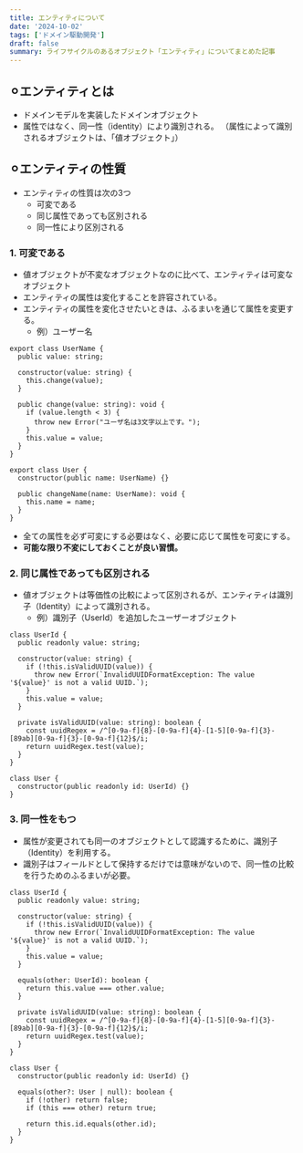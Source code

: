 ```yaml
---
title: エンティティについて
date: '2024-10-02'
tags: ['ドメイン駆動開発']
draft: false
summary: ライフサイクルのあるオブジェクト「エンティティ」についてまとめた記事
---
```


## ⚪︎エンティティとは
- ドメインモデルを実装したドメインオブジェクト
- 属性ではなく、同一性（identity）により識別される。
（属性によって識別されるオブジェクトは、「値オブジェクト」）

## ⚪︎エンティティの性質
- エンティティの性質は次の3つ
  - 可変である
  - 同じ属性であっても区別される
  - 同一性により区別される

### 1. 可変である
- 値オブジェクトが不変なオブジェクトなのに比べて、エンティティは可変なオブジェクト
- エンティティの属性は変化することを許容されている。
- エンティティの属性を変化させたいときは、ふるまいを通じて属性を変更する。
  - 例）ユーザー名
```
export class UserName {
  public value: string;

  constructor(value: string) {
    this.change(value);
  }

  public change(value: string): void {
    if (value.length < 3) {
      throw new Error("ユーザ名は3文字以上です。");
    }
    this.value = value;
  }
}
```
```
export class User {
  constructor(public name: UserName) {}

  public changeName(name: UserName): void {
    this.name = name;
  }
}
```
- 全ての属性を必ず可変にする必要はなく、必要に応じて属性を可変にする。
- **可能な限り不変にしておくことが良い習慣。**

### 2. 同じ属性であっても区別される
- 値オブジェクトは等価性の比較によって区別されるが、エンティティは識別子（Identity）によって識別される。
  - 例）識別子（UserId）を追加したユーザーオブジェクト
```
class UserId {
  public readonly value: string;

  constructor(value: string) {
    if (!this.isValidUUID(value)) {
      throw new Error(`InvalidUUIDFormatException: The value '${value}' is not a valid UUID.`);
    }
    this.value = value;
  }

  private isValidUUID(value: string): boolean {
    const uuidRegex = /^[0-9a-f]{8}-[0-9a-f]{4}-[1-5][0-9a-f]{3}-[89ab][0-9a-f]{3}-[0-9a-f]{12}$/i;
    return uuidRegex.test(value);
  }
}
```
```
class User {
  constructor(public readonly id: UserId) {}
}
```

### 3. 同一性をもつ
- 属性が変更されても同一のオブジェクトとして認識するために、識別子（Identity）を利用する。
- 識別子はフィールドとして保持するだけでは意味がないので、同一性の比較を行うためのふるまいが必要。

```
class UserId {
  public readonly value: string;

  constructor(value: string) {
    if (!this.isValidUUID(value)) {
      throw new Error(`InvalidUUIDFormatException: The value '${value}' is not a valid UUID.`);
    }
    this.value = value;
  }

  equals(other: UserId): boolean {
    return this.value === other.value;
  }

  private isValidUUID(value: string): boolean {
    const uuidRegex = /^[0-9a-f]{8}-[0-9a-f]{4}-[1-5][0-9a-f]{3}-[89ab][0-9a-f]{3}-[0-9a-f]{12}$/i;
    return uuidRegex.test(value);
  }
}
```
```
class User {
  constructor(public readonly id: UserId) {}

  equals(other?: User | null): boolean {
    if (!other) return false;
    if (this === other) return true;

    return this.id.equals(other.id);
  }
}
```
